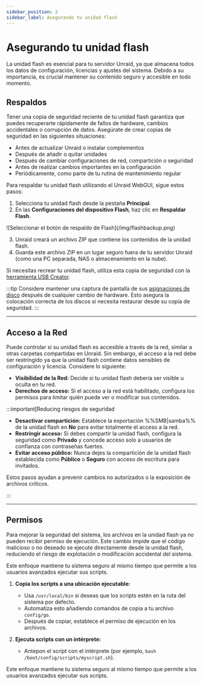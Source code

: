 ```yaml
---
sidebar_position: 2
sidebar_label: Asegurando tu unidad flash
---
```


# Asegurando tu unidad flash

La unidad flash es esencial para tu servidor Unraid, ya que almacena todos los datos de configuración, licencias y ajustes del sistema. Debido a su importancia, es crucial mantener su contenido seguro y accesible en todo momento.

## Respaldos

Tener una copia de seguridad reciente de tu unidad flash garantiza que puedes recuperarte rápidamente de fallos de hardware, cambios accidentales o corrupción de datos. Asegúrate de crear copias de seguridad en las siguientes situaciones:

- Antes de actualizar Unraid o instalar complementos
- Después de añadir o quitar unidades
- Después de cambiar configuraciones de red, compartición o seguridad
- Antes de realizar cambios importantes en la configuración
- Periódicamente, como parte de tu rutina de mantenimiento regular

Para respaldar tu unidad flash utilizando el Unraid WebGUI, sigue estos pasos:

1. Selecciona tu unidad flash desde la pestaña **Principal**.
2. En las **Configuraciones del dispositivo Flash**, haz clic en **Respaldar Flash**.

<div style={{ margen: 'auto', maxAnchura: '600px', display: 'flex', flexDirection: 'columna', alignItems: 'centro' }}>
  ![Seleccionar el botón de respaldo de Flash](/img/flashbackup.png)
</div>

3. Unraid creará un archivo ZIP que contiene los contenidos de la unidad flash.
4. Guarda este archivo ZIP en un lugar seguro fuera de tu servidor Unraid (como una PC separada, NAS o almacenamiento en la nube).

Si necesitas recrear tu unidad flash, utiliza esta copia de seguridad con la [herramienta USB Creator](https://unraid.net/download).

:::tip
Considere mantener una captura de pantalla de sus [asignaciones de disco](../../getting-started/set-up-unraid/configure-your-array.mdx#assign-parity-and-data-disks) después de cualquier cambio de hardware. Esto asegura la colocación correcta de los discos si necesita restaurar desde su copia de seguridad.
:::

---

## Acceso a la Red

Puede controlar si su unidad flash es accesible a través de la red, similar a otras carpetas compartidas en Unraid. Sin embargo, el acceso a la red debe ser restringido ya que la unidad flash contiene datos sensibles de configuración y licencia. Considere lo siguiente:

- **Visibilidad de la Red:** Decide si tu unidad flash debería ser visible u oculta en tu red.
- **Derechos de acceso:** Si el acceso a la red está habilitado, configura los permisos para limitar quién puede ver o modificar sus contenidos.

:::important\[Reducing riesgos de seguridad

- **Desactivar compartición:** Establece la exportación %%SMB|samba%% de la unidad flash en **No** para evitar totalmente el acceso a la red.
- **Restringir acceso:** Si debes compartir la unidad flash, configura la seguridad como **Privado** y concede acceso solo a usuarios de confianza con contraseñas fuertes.
- **Evitar acceso público:** Nunca dejes la compartición de la unidad flash establecida como **Público** o **Seguro** con acceso de escritura para invitados.

Estos pasos ayudan a prevenir cambios no autorizados o la exposición de archivos críticos.

:::

---

## Permisos

Para mejorar la seguridad del sistema, los archivos en la unidad flash ya no pueden recibir permiso de ejecución. Este cambio impide que el código malicioso o no deseado se ejecute directamente desde la unidad flash, reduciendo el riesgo de explotación o modificación accidental del sistema.

Este enfoque mantiene tu sistema seguro al mismo tiempo que permite a los usuarios avanzados ejecutar sus scripts.

1. **Copia los scripts a una ubicación ejecutable:**
   - Usa `/usr/local/bin` si deseas que los scripts estén en la ruta del sistema por defecto.
   - Automatiza esto añadiendo comandos de copia a tu archivo `config/go`.
   - Después de copiar, establece el permiso de ejecución en los archivos.

2. **Ejecuta scripts con un intérprete:**
   - Antepon el script con el intérprete (por ejemplo, `bash /boot/config/scripts/myscript.sh`).

Este enfoque mantiene tu sistema seguro al mismo tiempo que permite a los usuarios avanzados ejecutar sus scripts.
